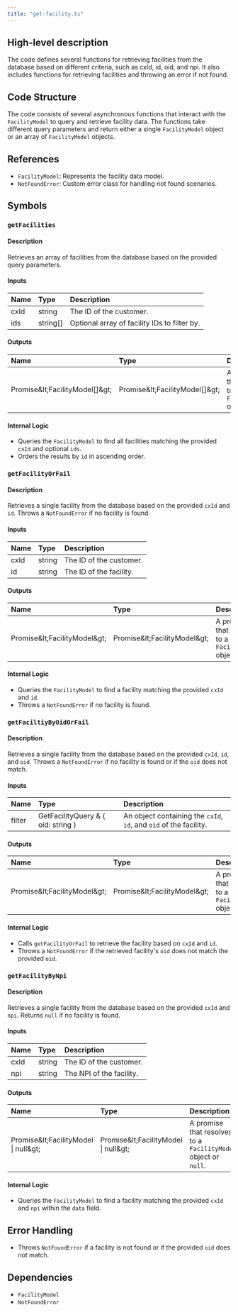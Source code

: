 ```yaml
---
title: "get-facility.ts"
---
```


## High-level description
The code defines several functions for retrieving facilities from the database based on different criteria, such as cxId, id, oid, and npi. It also includes functions for retrieving facilities and throwing an error if not found.

## Code Structure
The code consists of several asynchronous functions that interact with the `FacilityModel` to query and retrieve facility data. The functions take different query parameters and return either a single `FacilityModel` object or an array of `FacilityModel` objects.

## References
- `FacilityModel`: Represents the facility data model.
- `NotFoundError`: Custom error class for handling not found scenarios.

## Symbols

### `getFacilities`
#### Description
Retrieves an array of facilities from the database based on the provided query parameters.

#### Inputs
| Name | Type | Description |
|:-----|:-----|:------------|
| cxId | string | The ID of the customer. |
| ids | string[] | Optional array of facility IDs to filter by. |

#### Outputs
| Name | Type | Description |
|:-----|:-----|:------------|
| Promise\&lt;FacilityModel[]\&gt; | Promise\&lt;FacilityModel[]\&gt; | A promise that resolves to an array of `FacilityModel` objects. |

#### Internal Logic
- Queries the `FacilityModel` to find all facilities matching the provided `cxId` and optional `ids`.
- Orders the results by `id` in ascending order.

### `getFacilityOrFail`
#### Description
Retrieves a single facility from the database based on the provided `cxId` and `id`. Throws a `NotFoundError` if no facility is found.

#### Inputs
| Name | Type | Description |
|:-----|:-----|:------------|
| cxId | string | The ID of the customer. |
| id | string | The ID of the facility. |

#### Outputs
| Name | Type | Description |
|:-----|:-----|:------------|
| Promise\&lt;FacilityModel\&gt; | Promise\&lt;FacilityModel\&gt; | A promise that resolves to a `FacilityModel` object. |

#### Internal Logic
- Queries the `FacilityModel` to find a facility matching the provided `cxId` and `id`.
- Throws a `NotFoundError` if no facility is found.

### `getFaciltiyByOidOrFail`
#### Description
Retrieves a single facility from the database based on the provided `cxId`, `id`, and `oid`. Throws a `NotFoundError` if no facility is found or if the `oid` does not match.

#### Inputs
| Name | Type | Description |
|:-----|:-----|:------------|
| filter | GetFacilityQuery & { oid: string } | An object containing the `cxId`, `id`, and `oid` of the facility. |

#### Outputs
| Name | Type | Description |
|:-----|:-----|:------------|
| Promise\&lt;FacilityModel\&gt; | Promise\&lt;FacilityModel\&gt; | A promise that resolves to a `FacilityModel` object. |

#### Internal Logic
- Calls `getFacilityOrFail` to retrieve the facility based on `cxId` and `id`.
- Throws a `NotFoundError` if the retrieved facility's `oid` does not match the provided `oid`.

### `getFacilityByNpi`
#### Description
Retrieves a single facility from the database based on the provided `cxId` and `npi`. Returns `null` if no facility is found.

#### Inputs
| Name | Type | Description |
|:-----|:-----|:------------|
| cxId | string | The ID of the customer. |
| npi | string | The NPI of the facility. |

#### Outputs
| Name | Type | Description |
|:-----|:-----|:------------|
| Promise\&lt;FacilityModel \| null\&gt; | Promise\&lt;FacilityModel \| null\&gt; | A promise that resolves to a `FacilityModel` object or `null`. |

#### Internal Logic
- Queries the `FacilityModel` to find a facility matching the provided `cxId` and `npi` within the `data` field.

## Error Handling
- Throws `NotFoundError` if a facility is not found or if the provided `oid` does not match.

## Dependencies
- `FacilityModel`
- `NotFoundError`

